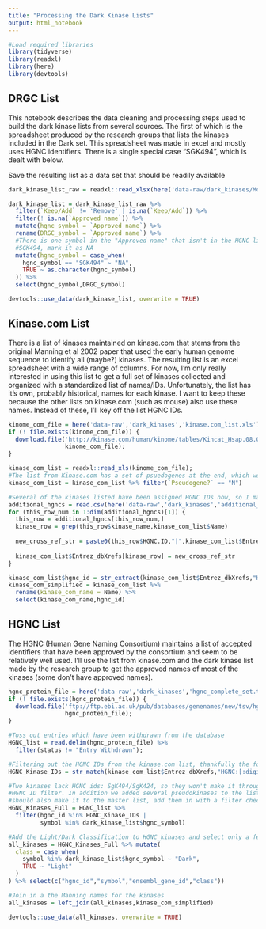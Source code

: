 ```yaml
---
title: "Processing the Dark Kinase Lists"
output: html_notebook
---
```


```r
#Load required libraries
library(tidyverse)
library(readxl)
library(here)
library(devtools)
```

## DRGC List

This notebook describes the data cleaning and processing steps used to build the dark kinase lists from several sources. The first of which is the spreadsheet produced by the research groups that lists the kinases included in the Dark set. This spreadsheet was made in excel and mostly uses HGNC identifiers. There is a single special case "SGK494", which is dealt with below.

Save the resulting list as a data set that should be readily available 

```r
dark_kinase_list_raw = readxl::read_xlsx(here('data-raw/dark_kinases/Modified IDG Kinase List for NIH.xlsx'))

dark_kinase_list = dark_kinase_list_raw %>%
  filter(`Keep/Add` != 'Remove' | is.na(`Keep/Add`)) %>%
  filter(! is.na(`Approved name`)) %>%
  mutate(hgnc_symbol = `Approved name`) %>%
  rename(DRGC_symbol = `Approved name`) %>%
  #There is one symbol in the "Approved name" that isn't in the HGNC list:
  #SGK494, mark it as NA
  mutate(hgnc_symbol = case_when(
    hgnc_symbol == "SGK494" ~ "NA",
    TRUE ~ as.character(hgnc_symbol)
  )) %>%
  select(hgnc_symbol,DRGC_symbol)

devtools::use_data(dark_kinase_list, overwrite = TRUE)
```

## Kinase.com List

There is a list of kinases maintained on kinase.com that stems from the original Manning et al 2002 paper that used the early human genome sequence to identify all (maybe?) kinases. The resulting list is an excel spreadsheet with a wide range of columns. For now, I'm only really interested in using this list to get a full set of kinases collected and organized with a standardized list of names/IDs. Unfortunately, the list has it's own, probably historical, names for each kinase. I want to keep these because the other lists on kinase.com (such as mouse) also use these names. Instead of these, I'll key off the list HGNC IDs.

```r
kinome_com_file = here('data-raw','dark_kinases','kinase.com_list.xls')
if (! file.exists(kinome_com_file)) {
  download.file('http://kinase.com/human/kinome/tables/Kincat_Hsap.08.02.xls',
                kinome_com_file);
}

kinase_com_list = readxl::read_xls(kinome_com_file);
#The list from Kinase.com has a set of psuedogenes at the end, which we won't work with
kinase_com_list = kinase_com_list %>% filter(`Pseudogene?` == "N")

#Several of the kinases listed have been assigned HGNC IDs now, so I manually made a list of these 
additional_hgncs = read.csv(here('data-raw','dark_kinases','additional_hgnc_IDs.csv'))
for (this_row_num in 1:dim(additional_hgncs)[1]) {
  this_row = additional_hgncs[this_row_num,]
  kinase_row = grep(this_row$kinase_name,kinase_com_list$Name)
  
  new_cross_ref_str = paste0(this_row$HGNC.ID,"|",kinase_com_list$Entrez_dbXrefs[kinase_row])
  
  kinase_com_list$Entrez_dbXrefs[kinase_row] = new_cross_ref_str
}

kinase_com_list$hgnc_id = str_extract(kinase_com_list$Entrez_dbXrefs,"HGNC:[:digit:]+")
kinase_com_simplified = kinase_com_list %>%
  rename(kinase_com_name = Name) %>%
  select(kinase_com_name,hgnc_id)
```

## HGNC List

The HGNC (Human Gene Naming Consortium) maintains a list of accepted identifiers that have been approved by the consortium and seem to be relatively well used. I'll use the list from kinase.com and the dark kinase list made by the research group to get the approved names of most of the kinases (some don't have approved names).

```r
hgnc_protein_file = here('data-raw','dark_kinases','hgnc_complete_set.txt')
if (! file.exists(hgnc_protein_file)) {
  download.file('ftp://ftp.ebi.ac.uk/pub/databases/genenames/new/tsv/hgnc_complete_set.txt',
                hgnc_protein_file);
}

#Toss out entries which have been withdrawn from the database
HGNC_list = read.delim(hgnc_protein_file) %>%
  filter(status != "Entry Withdrawn");

#Filtering out the HGNC IDs from the kinase.com list, thankfully the format of the ID is identical to that used on the HGNC
HGNC_Kinase_IDs = str_match(kinase_com_list$Entrez_dbXrefs,"HGNC:[:digit:]+")

#Two kinases lack HGNC ids: SgK494/SgK424, so they won't make it through the
#HGNC ID filter. In addition we added several pseudokinases to the list, so they
#should also make it to the master list, add them in with a filter check.
HGNC_Kinases_Full = HGNC_list %>%
  filter(hgnc_id %in% HGNC_Kinase_IDs |
         symbol %in% dark_kinase_list$hgnc_symbol)

#Add the Light/Dark Classification to HGNC_kinases and select only a few columns
all_kinases = HGNC_Kinases_Full %>% mutate(
  class = case_when(
    symbol %in% dark_kinase_list$hgnc_symbol ~ "Dark",
    TRUE ~ "Light"
  )
) %>% select(c("hgnc_id","symbol","ensembl_gene_id","class"))

#Join in a the Manning names for the kinases
all_kinases = left_join(all_kinases,kinase_com_simplified)

devtools::use_data(all_kinases, overwrite = TRUE)
```
